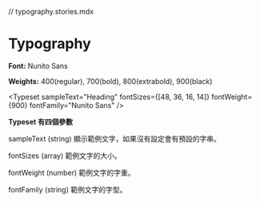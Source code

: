 // typography.stories.mdx


<Meta title="Typography" />

# Typography

**Font:** Nunito Sans

**Weights:** 400(regular), 700(bold), 800(extrabold), 900(black)

<Typeset sampleText="Heading" fontSizes={[48, 36, 16, 14]} fontWeight={900} fontFamily="Nunito Sans" />

**Typeset 有四個參數**

sampleText (string) 顯示範例文字，如果沒有設定會有預設的字串。

fontSizes (array) 範例文字的大小。

fontWeight (number) 範例文字的字重。

fontFamily (string) 範例文字的字型。

